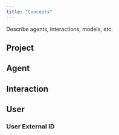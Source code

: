 ```yaml
---
title: "Concepts"
---
```


Describe agents, interactions, models, etc.

## Project

## Agent

## Interaction

## User

### User External ID
